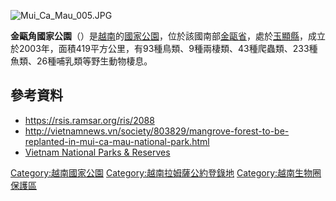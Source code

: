 {{No footnotes|time=2021-04-09T02:53:17+00:00}}
[[Image:Mui_Ca_Mau_005.JPG|right]]
{{coord|8|40|30|N|104|47|30|E|format=dms|display=title}}

'''金甌角國家公園'''（{{lang-vi|Vườn quốc gia Mũi Cà Mau}}）是[[越南|越南]]的[[國家公園|國家公園]]，位於該國南部[[金甌省|金甌省]]，處於[[玉顯縣|玉顯縣]]，成立於2003年，面積419平方公里，有93種鳥類、9種兩棲類、43種爬蟲類、233種魚類、26種哺乳類等野生動物棲息。

==參考資料==
* https://rsis.ramsar.org/ris/2088 {{Wayback|url=https://rsis.ramsar.org/ris/2088 |date=20210415041832 }}
* http://vietnamnews.vn/society/803829/mangrove-forest-to-be-replanted-in-mui-ca-mau-national-park.html {{Wayback|url=http://vietnamnews.vn/society/803829/mangrove-forest-to-be-replanted-in-mui-ca-mau-national-park.html |date=20201202182951 }}
* [https://web.archive.org/web/20091126022331/http://www.vietnamnationalparks.org/ Vietnam National Parks & Reserves]
{{越南国家公园}}
{{Vietnam-geo-stub}}
[[Category:越南國家公園|Category:越南國家公園]]
[[Category:越南拉姆薩公約登錄地|Category:越南拉姆薩公約登錄地]]
[[Category:越南生物圈保護區|Category:越南生物圈保護區]]